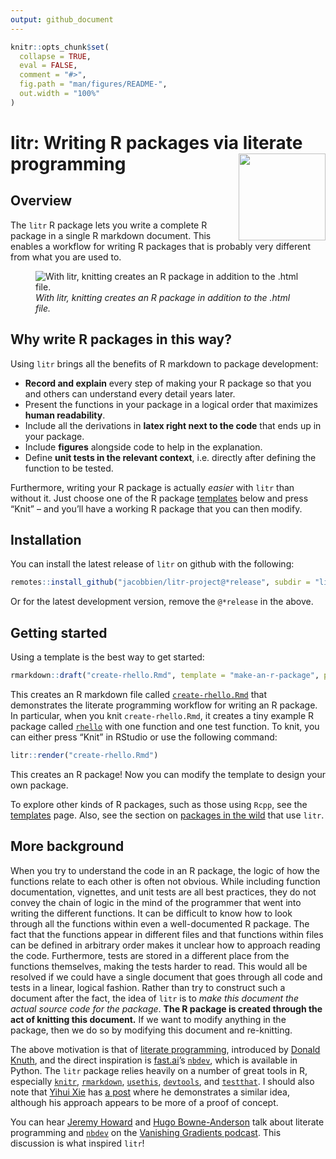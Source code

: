 ```yaml
---
output: github_document
---
```


<!-- README.md is generated from README.Rmd. Please edit that file -->

```r
knitr::opts_chunk$set(
  collapse = TRUE,
  eval = FALSE,
  comment = "#>",
  fig.path = "man/figures/README-",
  out.width = "100%"
)
```

# litr: Writing R packages via literate programming <img src="man/figures/logo.png" align="right" height="139" />

<!-- badges: start -->
<!-- badges: end -->

## Overview

The `litr` R package lets you write a complete R package in a single R markdown document. This enables a workflow for writing R packages that is probably very different from what you are used to.

![*With litr, knitting creates an R package in addition to the .html file.*](man/figures/diagram3.png)

## Why write R packages in this way?

Using `litr` brings all the benefits of R markdown to package development:

- **Record and explain** every step of making your R package so that you and others can understand every detail years later.
- Present the functions in your package in a logical order that maximizes **human readability**.
- Include all the derivations in **latex right next to the code** that ends up in your package.
- Include **figures** alongside code to help in the explanation.
- Define **unit tests in the relevant context**, i.e. directly after defining the function to be tested.

Furthermore, writing your R package is actually *easier* with `litr` than without it.  Just choose one of the R package [templates](https://jacobbien.github.io/litr-project/articles/package-templates.html) below and press "Knit" -- and you'll have a working R package that you can then modify.

## Installation

You can install the latest release of `litr` on github with the following:

```r
remotes::install_github("jacobbien/litr-project@*release", subdir = "litr")
```

Or for the latest development version, remove the `@*release` in the above.

## Getting started

Using a template is the best way to get started:

```r
rmarkdown::draft("create-rhello.Rmd", template = "make-an-r-package", package = "litr")
```

This creates an R markdown file called [`create-rhello.Rmd`](https://github.com/jacobbien/litr-project/blob/main/examples/make-an-r-package/create-rhello.Rmd) that demonstrates the literate programming workflow for writing an R package.  In particular, when you knit `create-rhello.Rmd`, it creates a tiny example R package called [`rhello`](https://github.com/jacobbien/litr-project/tree/main/examples/make-an-r-package/rhello) with one function and one test function.  To knit, you can either press "Knit" in RStudio or use the following command:

```r
litr::render("create-rhello.Rmd")
```

This creates an R package! Now you can modify the template to design your own package.

To explore other kinds of R packages, such as those using `Rcpp`, see the [templates](https://jacobbien.github.io/litr-project/articles/package-templates.html) page.  Also, see the section on [packages in the wild](https://jacobbien.github.io/litr-project/articles/packages-in-the-wild.html) that use `litr`.

## More background

When you try to understand the code in an R package, the logic of how the functions relate to each other is often not obvious.  While including function documentation, vignettes, and unit tests are all best practices, they do not convey the chain of logic in the mind of the programmer that went into writing the different functions.  It can be difficult to know how to look through all the functions within even a well-documented R package.  The fact that the functions appear in different files and that functions within files can be defined in arbitrary order makes it unclear how to approach reading the code.  Furthermore, tests are stored in a different place from the functions themselves, making the tests harder to read.  This would all be resolved if we could have a single document that goes through all code and tests in a linear, logical fashion.  Rather than try to construct such a document after the fact, the idea of `litr` is to *make this document the actual source code for the package*.  **The R package is created through the act of knitting this document.**  If we want to modify anything in the package, then we do so by modifying this document and re-knitting.

The above motivation is that of [literate programming](https://en.wikipedia.org/wiki/Literate_programming), introduced by [Donald Knuth](https://www-cs-faculty.stanford.edu/~knuth/), and the direct inspiration is [fast.ai](https://www.fast.ai/about/)'s [`nbdev`](https://nbdev.fast.ai/), which is available in Python.  The `litr` package relies heavily on a number of great tools in R, especially [`knitr`](https://yihui.org/knitr/), [`rmarkdown`](https://rmarkdown.rstudio.com/docs/index.html), [`usethis`](https://usethis.r-lib.org/), [`devtools`](https://devtools.r-lib.org/), and [`testthat`](https://testthat.r-lib.org/).  I should also note that [Yihui Xie](https://yihui.org/en/) has [a post](https://yihui.org/rlp/) where he demonstrates a similar idea, although his approach appears to be more of a proof of concept.

You can hear [Jeremy Howard](https://www.fast.ai/about.html#jeremy-howard) and [Hugo Bowne-Anderson](https://hugobowne.github.io/) talk about literate programming and [`nbdev`](https://nbdev.fast.ai/) on the [Vanishing Gradients podcast](https://vanishinggradients.fireside.fm/2).  This discussion is what inspired `litr`!
